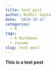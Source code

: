 ```yaml
---
title: test_post
author: Nikhil Gupta
date: '2019-10-11'
categories:
  - R
tags:
  - R Markdown
  - resume
slug: test-post
---
```


**This is a test post**